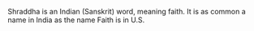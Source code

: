 {{rfc}}
Shraddha is an Indian (Sanskrit) word, meaning faith. It is as common a name in India as the name Faith is in U.S.